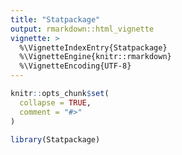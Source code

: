 ```yaml
---
title: "Statpackage"
output: rmarkdown::html_vignette
vignette: >
  %\VignetteIndexEntry{Statpackage}
  %\VignetteEngine{knitr::rmarkdown}
  %\VignetteEncoding{UTF-8}
---
```


```r
knitr::opts_chunk$set(
  collapse = TRUE,
  comment = "#>"
)
```

```r
library(Statpackage)
```
